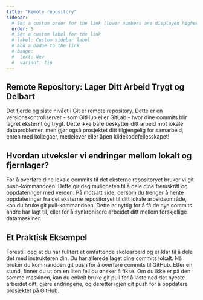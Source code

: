 ```yaml
---
title: "Remote repository"
sidebar:
  # Set a custom order for the link (lower numbers are displayed higher up)
  order: 5
  # Set a custom label for the link
  # label: Custom sidebar label
  # Add a badge to the link
  # badge:
  #  text: New
  #  variant: tip
---
```

## Remote Repository: Lager Ditt Arbeid Trygt og Delbart
Det fjerde og siste nivået i Git er remote repository. Dette er en versjonskontrollserver - som GitHub eller GitLab - hvor dine commits blir lagret eksternt og trygt. Dette ikke bare beskytter ditt arbeid mot lokale dataproblemer, men gjør også prosjektet ditt tilgjengelig for samarbeid, enten med kollegaer, medelever eller åpen kildekodefellesskapet!

## Hvordan utveksler vi endringer mellom lokalt og fjernlager?
For å overføre dine lokale commits til det eksterne repositoryet bruker vi git push-kommandoen. Dette gir deg muligheten til å dele dine fremskritt og oppdateringer med verden. På motsatt side, dersom du trenger å hente oppdateringer fra det eksterne repositoryet til ditt lokale arbeidsområde, kan du bruke git pull-kommandoen. Dette er nyttig for å få de nye commits andre har lagt til, eller for å synkronisere arbeidet ditt mellom forskjellige datamaskiner.

## Et Praktisk Eksempel
Forestill deg at du har fullført et omfattende skolearbeid og er klar til å dele det med instruktøren din. Du har allerede laget dine commits lokalt. Nå bruker du kommandoen git push for å overføre commits til GitHub. Etter en stund, finner du ut om en liten feil du ønsker å fikse. Om du ikke er på den samme maskinen, kan du enkelt bruke git pull for å laste ned det nyeste arbeidet ditt, gjøre endringene, og deretter igjen git push for å oppdatere prosjektet på GitHub.



<SelectCorrect question="Hva blir hovedsakelig en fjernlagring ('remote repository') i Git brukt til?" correct="Sikkerhetskopiere koden og dele endringene med andre." wrong1="Lagre koden midlertidig mens du arbeider på den." wrong2="Hente kode fra Internet uten å dele egne enderiniger." />